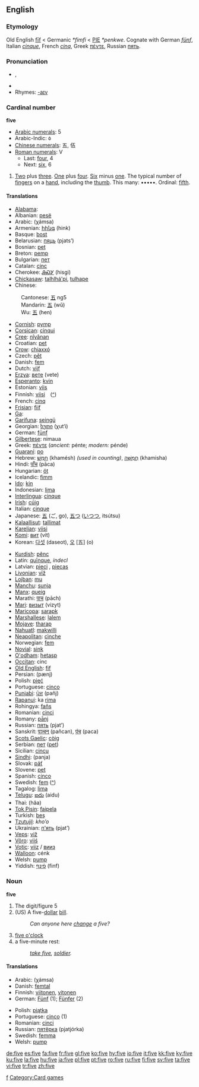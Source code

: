 ==English==

{{rank|war|short|able|392|five|need|met|boy}}

===Etymology===
Old English [[fif|fīf]] < Germanic ''*fimfi'' < [[PIE]] ''*penkwe''. Cognate with German ''[[fünf]]'', Italian ''[[cinque]]'', French ''[[cinq]]'', Greek [[πέντε]], Russian [[пять]].

===Pronunciation===
* {{IPA|/faɪv/}}, {{SAMPA|/"faIv/}}
* {{audio|en-us-five.ogg|Audio (US)}}
* Rhymes: [[Rhymes:English:-aɪv|-aɪv]]

===Cardinal number===
'''five'''

*[[w:Arabic numerals|Arabic numerals]]: 5
*Arabic-Indic: ٥
*[[w:Chinese numerals|Chinese numerals]]: 五, 伍
*[[w:Roman numerals|Roman numerals]]: V
**Last: [[four]], 4
**Next: [[six]], 6

# [[Two]] plus [[three]]. [[One]] plus [[four]]. [[Six]] minus [[one]]. The typical number of [[finger]]s on a [[hand]], including the [[thumb]]. This many: •••••. Ordinal: [[fifth]].

====Translations====
{{top}}
*[[Alabama]]: {{Unicode|[[táɬɬàapi]]}}
*Albanian: [[pesë]]
*Arabic: {{ARchar|[[خمسة]]}} (χámsa)
*Armenian: [[հինգ]] (hink)
*Basque: [[bost]]
*Belarusian: [[пяць]] (pjats’)
*Bosnian: [[pet#Bosnian|pet]]
*Breton: [[pemp]]
*Bulgarian: [[пет]]
*Catalan: [[cinc]]
*Cherokee: [[ᎯᏍᎩ]] (hisgi)
*[[Chickasaw]]: [[talhlhá'pi]], [[tulhape]]
*Chinese:
:Cantonese: [[五]] ng5
:Mandarin: [[五]] (wǔ)
:Wu: [[五]] (hen)
*[[Cornish]]: [[pymp]]
*[[Corsican]]: [[cinqui]]
*[[Cree]]: [[nîyânan]]
*Croatian: [[pet]]
*[[Crow]]: [[chiaxxó]]
*Czech: [[pět]]
*Danish: [[fem]]
*Dutch: [[vijf]]
*[[Erzya]]: [[вете]] (vete)
*[[Esperanto]]: [[kvin]]
*Estonian: [[viis]]
*Finnish: [[viisi]]　([[:fi:viisi|^]])
*French: [[cinq]]
*[[Frisian]]: [[fiif]]
*[[Ga]]: {{Unicode|[[enumɔ]]}}
*[[Garífuna]]: [[seingü]]
*Georgian: [[ხუთი]] (χut‘i)
*German: [[fünf]]
*[[Gilbertese]]: nimaua
*Greek: [[πέντε]] (''ancient:'' pénte; ''modern:'' pénde)
*[[Guaraní]]: [[po#Guarani|po]]
*Hebrew: [[חמש|חָמֵשׁ]] (khamésh) {{f}} ''(used in counting)'', [[חמשה|חֲמִשָּׁה]] {{m}} (khamisha)
*Hindi: [[पाँच]] (pāca)
*Hungarian: [[öt]]
*Icelandic: [[fimm]]
*[[Ido]]: [[kin]]
*Indonesian: [[lima#Indonesian|lima]]
*[[Interlingua]]: [[cinque]]
*[[Irish]]: [[cúig]]
*Italian: [[cinque]]
*Japanese: [[五]] (ご, go), [[五つ]] ([[いつつ]], itsútsu)
*[[Kalaallisut]]: [[tallimat]]
*[[Karelian]]: [[viisi]]
*[[Komi]]: [[вит]] (vit)
*Korean: [[다섯]] (daseot), [[오]] [五] (o)
{{mid}}
*[[Kurdish]]: [[pênc]]
*Latin: [[quinque|quīnque]], ''indecl''
*Latvian: [[pieci]] {{m}}, [[piecas]] {{f}}
*[[Livonian]]: [[vīž]]
*[[Lojban]]: [[mu]]
*[[Manchu]]: [[sunja]]
*[[Manx]]: [[queig]]
*Marathi: [[पाच]] (pāch)
*[[Mari]]: [[визыт]] (vizyt)
*[[Maricopa]]: [[sarapk]]
*[[Marshallese]]: [[ļalem]]
*[[Mojave]]: [[tharap]]
*[[Nahuatl]]: [[makwilli]]
*[[Neapolitan]]: [[cìnche]]
*Norwegian: [[fem]]
*[[Novial]]: [[sink]]
*[[O'odham]]: [[hetasp]]
*[[Occitan]]: cinc
*[[Old English]]: [[fif]]
*Persian: {{FAchar|[[پنج|پَنج]]}} (pænj)
*Polish: [[pięć]]
*Portuguese: [[cinco]]
*[[Punjabi]]: [[ਪੰਜ]] (pañj)
*[[Rapanui]]: ka [[rima]]
*Rohingya: [[fañs]]
*Romanian: [[cinci]]
*Romany: [[pānj]]
*Russian: [[пять]] (pjat’)
*Sanskrit: [[पञ्चन्]] (pañcan), [[पंच]] (paca)
*[[Scots Gaelic]]: [[còig]]
*Serbian: [[пет]] ([[pet#Serbian|pet]])
*Sicilian: [[cincu]]
*[[Sindhi]]: {{SDchar|[[پَنجَ]]}} (panja)
*Slovak: [[päť]]
*Slovene: [[pet]]
*Spanish: [[cinco]]
*Swedish: [[fem]] ([[:sv:fem|^]])
*Tagalog: [[lima#Tagalog|lima]]
*[[Telugu]]: [[ఐదు]] (aidu)
*Thai: {{THchar|[[ห้า]]}} (hâa)
*[[Tok Pisin]]: [[faipela]]
*Turkish: [[beş]]
*[[Tzutujil]]: ''kho’o''
*Ukrainian: [[п'ять]] (pjat’)
*[[Veps]]: [[viž]]
*[[Võro]]: [[viiś]]
*[[Votic]]: [[viiz]] / [[вииз]]
*[[Walloon]]: cénk
*Welsh: [[pump#Welsh|pump]]
*Yiddish: [[פֿינף]] (finf)
{{bottom}}

===Noun===
'''five'''

#The digit/figure 5
#(US) A five-[[dollar]] [[bill]].
#:''Can anyone here [[change]] a five?''
#[[five o'clock]]
#a five-minute rest:
#:''[[take five]], [[soldier]].''

====Translations====
{{rfc-trans}}
{{top}}
*Arabic: {{ARchar|[[خمسة]]}} (χámsa)
*Danish: [[femtal]] {{n}}
*Finnish: [[viitonen]], [[vitonen]]
*German: [[Fünf]] {{f}} (1); [[Fünfer]] {{m}} (2)
{{mid}}
*Polish: [[piątka]] {{f}}
*Portuguese: [[cinco]] {{m}} (1)
*Romanian: [[cinci]] {{m}}
*Russian: [[пятёрка]] (pjatjórka) {{f}}
*Swedish: [[femma]]
*Welsh: [[pump]]
{{bottom}}

[[Category:Cardinal numbers|f]]
[[Category:Card games]]

[[de:five]]
[[es:five]]
[[fa:five]]
[[fr:five]]
[[gl:five]]
[[ko:five]]
[[hy:five]]
[[io:five]]
[[it:five]]
[[kk:five]]
[[ky:five]]
[[ku:five]]
[[la:five]]
[[hu:five]]
[[ja:five]]
[[pl:five]]
[[pt:five]]
[[ro:five]]
[[ru:five]]
[[fi:five]]
[[sv:five]]
[[ta:five]]
[[vi:five]]
[[tr:five]]
[[zh:five]]